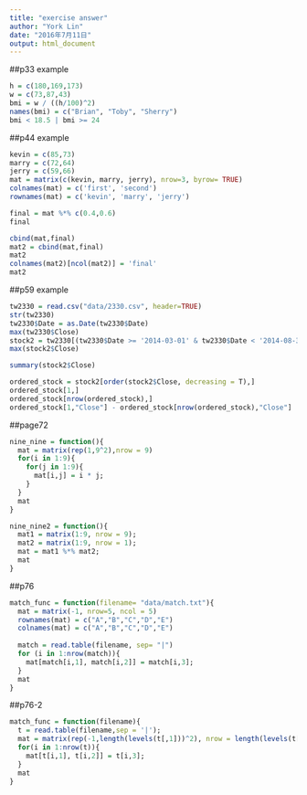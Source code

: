 ```yaml
---
title: "exercise answer"
author: "York Lin"
date: "2016年7月11日"
output: html_document
---
```


##p33 example
```R
h = c(180,169,173)
w = c(73,87,43)
bmi = w / ((h/100)^2)
names(bmi) = c("Brian", "Toby", "Sherry")
bmi < 18.5 | bmi >= 24
```

##p44 example
```R
kevin = c(85,73)
marry = c(72,64)
jerry = c(59,66)
mat = matrix(c(kevin, marry, jerry), nrow=3, byrow= TRUE)
colnames(mat) = c('first', 'second')
rownames(mat) = c('kevin', 'marry', 'jerry')

final = mat %*% c(0.4,0.6)
final

cbind(mat,final)
mat2 = cbind(mat,final)
mat2
colnames(mat2)[ncol(mat2)] = 'final'
mat2

```

##p59 example
```R
tw2330 = read.csv("data/2330.csv", header=TRUE)
str(tw2330)
tw2330$Date = as.Date(tw2330$Date)
max(tw2330$Close)
stock2 = tw2330[(tw2330$Date >= '2014-03-01' & tw2330$Date < '2014-08-31'),]
max(stock2$Close)

summary(stock2$Close)

ordered_stock = stock2[order(stock2$Close, decreasing = T),]
ordered_stock[1,]
ordered_stock[nrow(ordered_stock),]
ordered_stock[1,"Close"] - ordered_stock[nrow(ordered_stock),"Close"]

```
##page72
```R
nine_nine = function(){
  mat = matrix(rep(1,9^2),nrow = 9)
  for(i in 1:9){
    for(j in 1:9){
      mat[i,j] = i * j;
    }
  }
  mat
}

nine_nine2 = function(){
  mat1 = matrix(1:9, nrow = 9);
  mat2 = matrix(1:9, nrow = 1);
  mat = mat1 %*% mat2;
  mat
}
```

##p76
```R
match_func = function(filename= "data/match.txt"){
  mat = matrix(-1, nrow=5, ncol = 5)
  rownames(mat) = c("A","B","C","D","E")
  colnames(mat) = c("A","B","C","D","E")
  
  match = read.table(filename, sep= "|")
  for (i in 1:nrow(match)){
    mat[match[i,1], match[i,2]] = match[i,3];
  }
  mat
}
```

##p76-2
```R
match_func = function(filename){
  t = read.table(filename,sep = '|');
  mat = matrix(rep(-1,length(levels(t[,1]))^2), nrow = length(levels(t[,1])), dimnames = list(levels(t[,1]),levels(t[,2])));
  for(i in 1:nrow(t)){
    mat[t[i,1], t[i,2]] = t[i,3];
  }
  mat
}
```